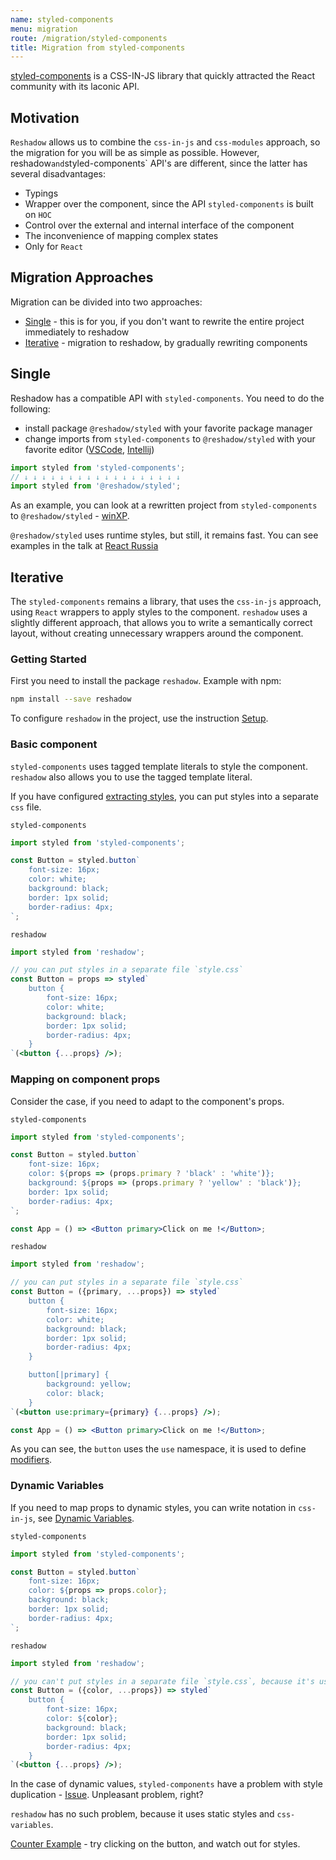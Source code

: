 ```yaml
---
name: styled-components
menu: migration
route: /migration/styled-components
title: Migration from styled-components
---
```


[styled-components](https://github.com/styled-components/styled-components) is a CSS-IN-JS library that quickly attracted the React community with its laconic API.

## Motivation

`Reshadow` allows us to combine the `css-in-js` and `css-modules` approach, so the migration for you will be as simple as possible.
However, reshadow`and`styled-components` API's are different, since the latter has several disadvantages:

-   Typings
-   Wrapper over the component, since the API `styled-components` is built on `HOC`
-   Control over the external and internal interface of the component
-   The inconvenience of mapping complex states
-   Only for `React`

## Migration Approaches

Migration can be divided into two approaches:

-   [Single](#single) - this is for you, if you don't want to rewrite the entire project immediately to reshadow
-   [Iterative](#iterative) - migration to reshadow, by gradually rewriting components

## Single

Reshadow has a compatible API with `styled-components`. You need to do the following:

-   install package `@reshadow/styled` with your favorite package manager
-   change imports from `styled-components` to `@reshadow/styled` with your favorite editor ([VSCode](https://code.visualstudio.com/docs/editor/codebasics#_search-and-replace), [Intellij](https://www.jetbrains.com/help/webstorm/tutorial-finding-and-replacing-text-using-regular-expressions.html#Tutorial_Finding_and_Replacing_Text_Using_Regular_Expressions.xml))

```js
import styled from 'styled-components';
// ↓ ↓ ↓ ↓ ↓ ↓ ↓ ↓ ↓ ↓ ↓ ↓ ↓ ↓ ↓ ↓ ↓ ↓
import styled from '@reshadow/styled';
```

As an example, you can look at a rewritten project from `styled-components` to `@reshadow/styled` - [winXP](https://github.com/ShizukuIchi/winXP/commit/dcc79422bb85b6f140c40ec9b43b9b42c3ec166a).

`@reshadow/styled` uses runtime styles, but still, it remains fast.
You can see examples in the talk at [React Russia](https://youtu.be/edcRISVmMxY?t=1738)

## Iterative

The `styled-components` remains a library, that uses the `css-in-js` approach, using `React` wrappers to apply styles to the component.
`reshadow` uses a slightly different approach, that allows you to write a semantically correct layout, without creating unnecessary wrappers around the component.

### Getting Started

First you need to install the package `reshadow`. Example with npm:

```bash
npm install --save reshadow
```

To configure `reshadow` in the project, use the instruction [Setup](/setup).

### Basic component

`styled-components` uses tagged template literals to style the component. `reshadow` also allows you to use the tagged template literal.

If you have configured [extracting styles](/setup#webpack), you can put styles into a separate `css` file.

`styled-components`

```js
import styled from 'styled-components';

const Button = styled.button`
    font-size: 16px;
    color: white;
    background: black;
    border: 1px solid;
    border-radius: 4px;
`;
```

`reshadow`

```jsx
import styled from 'reshadow';

// you can put styles in a separate file `style.css`
const Button = props => styled`
    button {
        font-size: 16px;
        color: white;
        background: black;
        border: 1px solid;
        border-radius: 4px;
    }
`(<button {...props} />);
```

### Mapping on component props

Consider the case, if you need to adapt to the component's props.

`styled-components`

```jsx
import styled from 'styled-components';

const Button = styled.button`
    font-size: 16px;
    color: ${props => (props.primary ? 'black' : 'white')};
    background: ${props => (props.primary ? 'yellow' : 'black')};
    border: 1px solid;
    border-radius: 4px;
`;

const App = () => <Button primary>Click on me !</Button>;
```

`reshadow`

```jsx
import styled from 'reshadow';

// you can put styles in a separate file `style.css`
const Button = ({primary, ...props}) => styled`
    button {
        font-size: 16px;
        color: white;
        background: black;
        border: 1px solid;
        border-radius: 4px;
    }

    button[|primary] {
        background: yellow;
        color: black;
    }
`(<button use:primary={primary} {...props} />);

const App = () => <Button primary>Click on me !</Button>;
```

As you can see, the `button` uses the `use` namespace, it is used to define [modifiers](/concepts#props-and-modifiers).

### Dynamic Variables

If you need to map props to dynamic styles, you can write notation in `css-in-js`, see [Dynamic Variables](/usage/css-in-js#dynamic-variables).

`styled-components`

```jsx
import styled from 'styled-components';

const Button = styled.button`
    font-size: 16px;
    color: ${props => props.color};
    background: black;
    border: 1px solid;
    border-radius: 4px;
`;
```

`reshadow`

```jsx
import styled from 'reshadow';

// you can't put styles in a separate file `style.css`, because it's using dynamic variables
const Button = ({color, ...props}) => styled`
    button {
        font-size: 16px;
        color: ${color};
        background: black;
        border: 1px solid;
        border-radius: 4px;
    }
`(<button {...props} />);
```

In the case of dynamic values, `styled-components` have a problem with style duplication - [Issue](https://github.com/styled-components/styled-components/issues/1431#issuecomment-358097912).
Unpleasant problem, right?

`reshadow` has no such problem, because it uses static styles and `css-variables`.

[Counter Example](https://codesandbox.io/s/reshadow-counter-1ev7b) - try clicking on the button, and watch out for styles.
